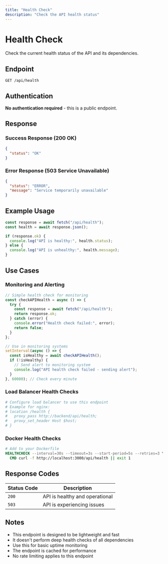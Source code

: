 ```yaml
---
title: "Health Check"
description: "Check the API health status"
---
```


# Health Check

Check the current health status of the API and its dependencies.

## Endpoint

```
GET /api/health
```

## Authentication

**No authentication required** - this is a public endpoint.

## Response

### Success Response (200 OK)

```json
{
  "status": "OK"
}
```

### Error Response (503 Service Unavailable)

```json
{
  "status": "ERROR",
  "message": "Service temporarily unavailable"
}
```

## Example Usage

```javascript
const response = await fetch("/api/health");
const health = await response.json();

if (response.ok) {
  console.log("API is healthy:", health.status);
} else {
  console.log("API is unhealthy:", health.message);
}
```

## Use Cases

### Monitoring and Alerting

```javascript
// Simple health check for monitoring
const checkAPIHealth = async () => {
  try {
    const response = await fetch("/api/health");
    return response.ok;
  } catch (error) {
    console.error("Health check failed:", error);
    return false;
  }
};

// Use in monitoring systems
setInterval(async () => {
  const isHealthy = await checkAPIHealth();
  if (!isHealthy) {
    // Send alert to monitoring system
    console.log("API health check failed - sending alert");
  }
}, 60000); // Check every minute
```

### Load Balancer Health Checks

```bash
# Configure load balancer to use this endpoint
# Example for nginx:
# location /health {
#   proxy_pass http://backend/api/health;
#   proxy_set_header Host $host;
# }
```

### Docker Health Checks

```dockerfile
# Add to your Dockerfile
HEALTHCHECK --interval=30s --timeout=3s --start-period=5s --retries=3 \
  CMD curl -f http://localhost:3000/api/health || exit 1
```

## Response Codes

| Status Code | Description                    |
| ----------- | ------------------------------ |
| `200`       | API is healthy and operational |
| `503`       | API is experiencing issues     |

## Notes

- This endpoint is designed to be lightweight and fast
- It doesn't perform deep health checks of all dependencies
- Use this for basic uptime monitoring
- The endpoint is cached for performance
- No rate limiting applies to this endpoint
